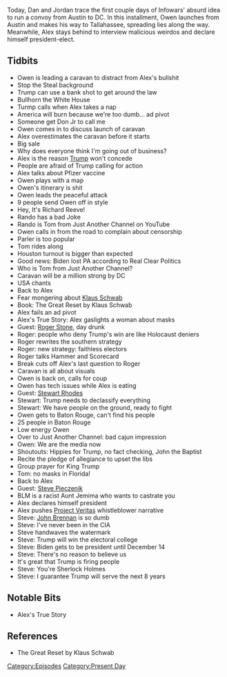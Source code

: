 {{DEFAULTSORT:
    #_EPISODE_0502:Dan's Cara-Vanity Project Part 1
}}{{Episode
    | title             = Dan's Cara-Vanity Project Part 1
    | caption           = Listen to this episode on [https://knowledgefight.libsyn.com/502-dans-cara-vanity-project-part-1-0 Libsyn] [https://open.spotify.com/episode/3ixVrkDK4o8g6uzMrMMY9K Spotify], Read the [[Transcript/502: Dan's Cara-Vanity Project Part 1|Unofficial Transcript]], View discussion on [https://reddit.com/jteajn Reddit]
    | episodeNumber     = 502
    | length            = 02:03:42
    | airDate           = November 13, 2020
    | coverageStartDate = November 9, 2020
    | coverageEndDate   = November 11, 2020
    | episodeType       = [[:Category:Present Day|Present Day]]
    | appearance        = [[Owen Shroyer]], [[Tom]], [[Klaus Schwab]], [[Roger Stone]], [[Stewart Rhodes]], [[Steve Pieczenik]], [[John Brennan]]
    | oocDrop           = I am the president!
    | previousEpisode   = [[501: November 7-8, 2020]]
    | nextEpisode       = [[503: Dan's Cara-Vanity Project Part 2]]
}}

{{Stub}}

Today, Dan and Jordan trace the first couple days of Infowars' absurd idea to run a convoy from Austin to DC. In this installment, Owen launches from Austin and makes his way to Tallahassee, spreading lies along the way. Meanwhile, Alex stays behind to interview malicious weirdos and declare himself president-elect.

==Tidbits==

*Owen is leading a caravan to distract from Alex's bullshit
*Stop the Steal background
*Trump can use a bank shot to get around the law
*Bullhorn the White House
*Turmp calls when Alex takes a nap
*America will burn because we're too dumb... ad pivot
*Someone get Don Jr to call me
*Owen comes in to discuss launch of caravan
*Alex overestimates the caravan before it starts
*Big sale
*Why does everyone think I'm going out of business?
*Alex is the reason [[Donald Trump|Trump]] won't concede
*People are afraid of Trump calling for action
*Alex talks about Pfizer vaccine
*Owen plays with a map
*Owen's itinerary is shit
*Owen leads the peaceful attack
*9 people send Owen off in style
*Hey, It's Richard Reeve!
*Rando has a bad Joke
*Rando is Tom from Just Another Channel on YouTube
*Owen calls in from the road to complain about censorship
*Parler is too popular
*Tom rides along
*Houston turnout is bigger than expected
*Good news: Biden lost PA according to Real Clear Politics
*Who is Tom from Just Another Channel?
*Caravan will be a million strong by DC
*USA chants
*Back to Alex
*Fear mongering about [[Klaus Schwab]]
*Book: The Great Reset by Klaus Schwab
*Alex fails an ad pivot
*Alex's True Story: Alex gaslights a woman about masks
*Guest: [[Roger Stone]], day drunk
*Roger: people who deny Trump's win are like Holocaust deniers
*Roger rewrites the southern strategy
*Roger: new strategy: faithless electors
*Roger talks Hammer and Scorecard
*Break cuts off Alex's last question to Roger
*Caravan is all about visuals
*Owen is back on, calls for coup
*Owen has tech issues while Alex is eating
*Guest: [[Stewart Rhodes]]
*Stewart: Trump needs to declassify everything
*Stewart: We have people on the ground, ready to fight
*Owen gets to Baton Rouge, can't find his people
*25 people in Baton Rouge
*Low energy Owen
*Over to Just Another Channel: bad cajun impression
*Owen: We are the media now
*Shoutouts: Hippies for Trump, no fact checking, John the Baptist
*Recite the pledge of allegiance to upset the libs
*Group prayer for King Trump
*Tom: no masks in Florida!
*Back to Alex
*Guest: [[Steve Pieczenik]]
*BLM is a racist Aunt Jemima who wants to castrate you
*Alex declares himself president
*Alex pushes [[Project Veritas]] whistleblower narrative
*Steve: [[John Brennan]] is so dumb
*Steve: I've never been in the CIA
*Steve handwaves the watermark
*Steve: Trump will win the electoral college
*Steve: Biden gets to be president until December 14
*Steve: There's no reason to believe us
*It's great that Trump is firing people
*Steve: You're Sherlock Holmes
*Steve: I guarantee Trump will serve the next 8 years

==Notable Bits==

*Alex's True Story

==References==

*The Great Reset by Klaus Schwab

[[Category:Episodes]]
[[Category:Present Day]]

